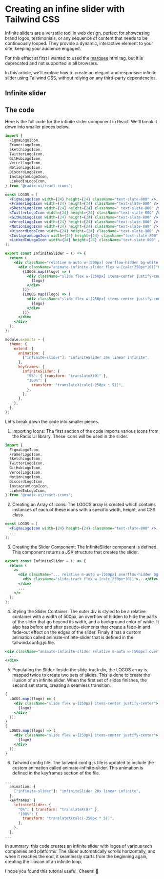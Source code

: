 
<LayoutBlog >

# Creating an infine slider with Tailwind CSS

Infinite sliders are a versatile tool in web design, perfect for showcasing brand logos, testimonials, or any sequence of content that needs to be continuously looped. They provide a dynamic, interactive element to your site, keeping your audience engaged.

For this effect at first I wanted to used the [marquee](https://developer.mozilla.org/en-US/docs/Web/HTML/Element/marquee) html tag, but it is deprecated and not supported in all browsers.

In this article, we'll explore how to create an elegant and responsive infinite slider using Tailwind CSS, without relying on any third-party dependencies.

## Infinite slider

<ComponentPlayground className="bg-white">
  <InfiniteSliderTW />
</ComponentPlayground>

## The code

Here is the full code for the infinite slider component in React. We'll break it down into smaller pieces below.

```jsx
import {
  FigmaLogoIcon,
  FramerLogoIcon,
  SketchLogoIcon,
  TwitterLogoIcon,
  GitHubLogoIcon,
  VercelLogoIcon,
  NotionLogoIcon,
  DiscordLogoIcon,
  InstagramLogoIcon,
  LinkedInLogoIcon,
} from "@radix-ui/react-icons";

const LOGOS = [
  <FigmaLogoIcon width={24} height={24} className="text-slate-800" />,
  <FramerLogoIcon width={24} height={24} className="text-slate-800" />,
  <SketchLogoIcon width={24} height={24} className=" text-slate-800" />,
  <TwitterLogoIcon width={24} height={24} className="text-slate-800" />,
  <GitHubLogoIcon width={24} height={24} className="text-slate-800" />,
  <VercelLogoIcon width={24} height={24} className="text-slate-800" />,
  <NotionLogoIcon width={24} height={24} className="text-slate-800" />,
  <DiscordLogoIcon width={24} height={24} className="text-slate-800" />,
  <InstagramLogoIcon width={24} height={24} className="text-slate-800" />,
  <LinkedInLogoIcon width={24} height={24} className="text-slate-800" />,
];

export const InfiniteSlider = () => {
  return (
    <div className="relative m-auto w-[500px] overflow-hidden bg-white before:absolute before:left-0 before:top-0 before:z-[2] before:h-full before:w-[100px] before:bg-[linear-gradient(to_right,white_0%,rgba(255,255,255,0)_100%)] before:content-[''] after:absolute after:right-0 after:top-0 after:z-[2] after:h-full after:w-[100px] after:-scale-x-100 after:bg-[linear-gradient(to_right,white_0%,rgba(255,255,255,0)_100%)] after:content-['']">
      <div className="animate-infinite-slider flex w-[calc(250px*10)]">
        {LOGOS.map((logo) => (
          <div className="slide flex w-[250px] items-center justify-center">
            {logo}
          </div>
        ))}
        {LOGOS.map((logo) => (
          <div className="slide flex w-[250px] items-center justify-center">
            {logo}
          </div>
        ))}
      </div>
    </div>
  );
};
```

```js tailwind.config.js
module.exports = {
  theme: {
    extend: {
      animation: {
        ["infinite-slider"]: "infiniteSlider 20s linear infinite",
      },
      keyframes: {
        infiniteSlider: {
          "0%": { transform: "translateX(0)" },
          "100%": {
            transform: "translateX(calc(-250px * 5))",
          },
        },
      },
    },
  },
};
```

Let's break down the code into smaller pieces.

1. Importing Icons: The first section of the code imports various icons from the Radix UI library. These icons will be used in the slider.

```jsx
import {
  FigmaLogoIcon,
  FramerLogoIcon,
  SketchLogoIcon,
  TwitterLogoIcon,
  GitHubLogoIcon,
  VercelLogoIcon,
  NotionLogoIcon,
  DiscordLogoIcon,
  InstagramLogoIcon,
  LinkedInLogoIcon,
} from "@radix-ui/react-icons";
```

2. Creating an Array of Icons: The LOGOS array is created which contains instances of each of these icons with a specific width, height, and CSS class.

```jsx
const LOGOS = [
  <FigmaLogoIcon width={24} height={24} className="text-slate-800" />,
  ...
];
```

3. Creating the Slider Component: The InfiniteSlider component is defined. This component returns a JSX structure that creates the slider.

```jsx
export const InfiniteSlider = () => {
  return (
    <>
      <div className="... relative m-auto w-[500px] overflow-hidden bg-white">
        <div className="slide-track flex w-[calc(250px*10)]">...</div>
      </div>
      ...
    </>
  );
};
```

4. Styling the Slider Container: The outer div is styled to be a relative container with a width of 500px, an overflow of hidden to hide the parts of the slider that go beyond its width, and a background color of white. It also has before and after pseudo-elements that create a fade-in and fade-out effect on the edges of the slider. Finaly it has a custom animation called animate-infinite-slider that is defined in the tailwind.config.js file.

```jsx
<div className="animate-infinite-slider relative m-auto w-[500px] overflow-hidden bg-white before:absolute before:left-0 before:top-0 before:z-[2] before:h-full before:w-[100px] before:bg-[linear-gradient(to_right,white_0%,rgba(255,255,255,0)_100%)] before:content-[''] after:absolute after:right-0 after:top-0 after:z-[2] after:h-full after:w-[100px] after:-scale-x-100 after:bg-[linear-gradient(to_right,white_0%,rgba(255,255,255,0)_100%)] after:content-['']">
  ...
</div>
```

5. Populating the Slider: Inside the slide-track div, the LOGOS array is mapped twice to create two sets of slides. This is done to create the illusion of an infinite slider. When the first set of slides finishes, the second set starts, creating a seamless transition.

```jsx
{
  LOGOS.map((logo) => (
    <div className="slide flex w-[250px] items-center justify-center">
      {logo}
    </div>
  ));
}
{
  LOGOS.map((logo) => (
    <div className="slide flex w-[250px] items-center justify-center">
      {logo}
    </div>
  ));
}
```

6. Tailwind config file: The tailwind.config.js file is updated to include the custom animation called animate-infinite-slider. This animation is defined in the keyframes section of the file.

```js
...
  animation: {
    ["infinite-slider"]: "infiniteSlider 20s linear infinite",
  },
  keyframes: {
    infiniteSlider: {
      "0%": { transform: "translateX(0)" },
      "100%": {
        transform: "translateX(calc(-250px * 5))",
      },
    },
  },
...
```

In summary, this code creates an infinite slider with logos of various tech companies and platforms. The slider automatically scrolls horizontally, and when it reaches the end, it seamlessly starts from the beginning again, creating the illusion of an infinite loop.

I hope you found this tutorial useful. Cheers! 🍹

</LayoutBlog>
